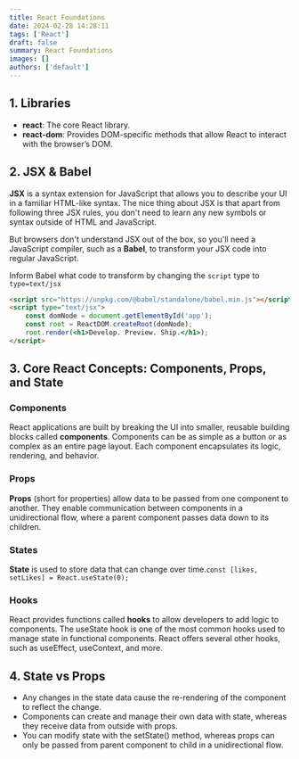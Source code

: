 ```yaml
---
title: React Foundations
date: 2024-02-28 14:28:11
tags: ['React']
draft: false
summary: React Foundations
images: []
authors: ['default']
---
```


## 1. Libraries

- **react**: The core React library.
- **react-dom**: Provides DOM-specific methods that allow React to interact with the browser’s DOM.

## 2. JSX & Babel

**JSX** is a syntax extension for JavaScript that allows you to describe your UI in a familiar HTML-like syntax. The nice thing about JSX is that apart from following three JSX rules, you don't need to learn any new symbols or syntax outside of HTML and JavaScript.

But browsers don't understand JSX out of the box, so you'll need a JavaScript compiler, such as a **Babel**, to transform your JSX code into regular JavaScript.

Inform Babel what code to transform by changing the `script` type to `type=text/jsx`

```html
<script src="https://unpkg.com/@babel/standalone/babel.min.js"></script>
<script type="text/jsx">
    const domNode = document.getElementById('app');
    const root = ReactDOM.createRoot(domNode);
    root.render(<h1>Develop. Preview. Ship.</h1>);
</script>
```

## 3. Core React Concepts: Components, Props, and State

### Components

React applications are built by breaking the UI into smaller, reusable building blocks called **components**. Components can be as simple as a button or as complex as an entire page layout. Each component encapsulates its logic, rendering, and behavior.

### Props

**Props** (short for properties) allow data to be passed from one component to another. They enable communication between components in a unidirectional flow, where a parent component passes data down to its children.

### States

**State** is used to store data that can change over time.`const [likes, setLikes] = React.useState(0);`

### Hooks

React provides functions called **hooks** to allow developers to add logic to components. The useState hook is one of the most common hooks used to manage state in functional components. React offers several other hooks, such as useEffect, useContext, and more.

## 4. State vs Props

- Any changes in the state data cause the re-rendering of the component to reflect the change.
- Components can create and manage their own data with state, whereas they receive data from outside with props.
- You can modify state with the setState() method, whereas props can only be passed from parent component to child in a unidirectional flow.
